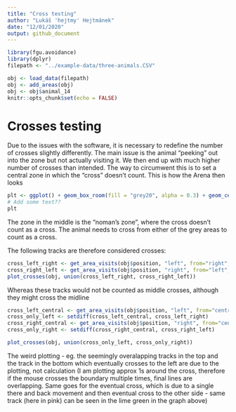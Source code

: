 ```yaml
---
title: "Cross testing"
author: "Lukáš 'hejtmy' Hejtmánek"
date: "12/01/2020"
output: github_document
---
```


```r
library(fgu.avoidance)
library(dplyr)
filepath <- "../example-data/three-animals.CSV"

obj <- load_data(filepath)
obj <- add_areas(obj)
obj <- obj$animal_14
knitr::opts_chunk$set(echo = FALSE)
```

# Crosses testing

Due to the issues with the software, it is necessary to redefine the number of crosses slightly differently. The main issue is the animal "peeking" out into the zone but not actually visiting it. We then end up with much higher number of crosses than intended. The way to circumwent this is to set a central zone in which the "cross" doesn't count. This is how the Arena then looks

```r
plt <- ggplot() + geom_box_room(fill = "grey20", alpha = 0.3) + geom_central_zone(fill = "red", alpha = 0.2) + theme_void()
# Add some text??
plt
```

The zone in the middle is the "noman's zone", where the cross doesn't count as a cross. The animal needs to cross from either of the grey areas to count as a cross.

The following tracks are therefore considered crosses:
```r
cross_left_right <- get_area_visits(obj$position, "left", from="right", between_allowed = 1)
cross_right_left <- get_area_visits(obj$position, "right", from="left", between_allowed = 1)
plot_crosses(obj, union(cross_left_right, cross_right_left))
```

Whereas these tracks would not be counted as middle crosses, although they might cross the midline
```r
cross_left_central <- get_area_visits(obj$position, "left", from="central", between_allowed = 1)
cross_only_left <- setdiff(cross_left_central, cross_left_right)
cross_right_central <- get_area_visits(obj$position, "right", from="central", between_allowed = 1)
cross_only_right <- setdiff(cross_right_central, cross_right_left)

plot_crosses(obj, union(cross_only_left, cross_only_right))
```

The weird plotting - eg. the seemingly overalapping tracks in the top and the track in the bottom which eventually crosses to the left are due to the plotting, not calculation (I am plotting approx 1s around the cross, therefore if the mouse crosses the boundary multiple times, final lines are overlapping. Same goes for the eventual cross, which is due to a single there and back movement and then eventual cross to the other side - same track (here in pink) can be seen in the lime green in the graph above)